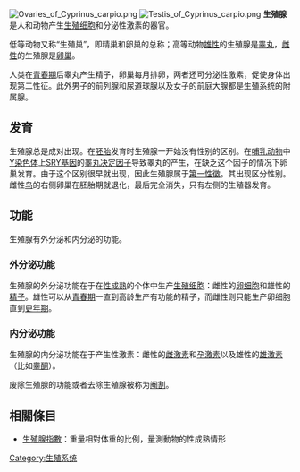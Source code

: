 [[File:Ovaries_of_Cyprinus_carpio.png|thumb]]
[[File:Testis_of_Cyprinus_carpio.png|thumb]]
'''生殖腺'''是人和动物产生[[生殖细胞|生殖细胞]]和分泌性激素的器官。


低等动物又称“生殖巢”，即精巢和卵巢的总称；高等动物[[雄性|雄性]]的生殖腺是[[睾丸|睾丸]]，[[雌性|雌性]]的生殖腺是[[卵巢|卵巢]]。

人类在[[青春期|青春期]]后睾丸产生精子，卵巢每月排卵，两者还可分泌性激素，促使身体出现第二性征。此外男子的前列腺和尿道球腺以及女子的前庭大腺都是生殖系统的附属腺。

==发育==
生殖腺总是成对出现。在[[胚胎|胚胎]]发育时生殖腺一开始没有性别的区别。在[[哺乳动物|哺乳动物]]中[[Y染色体|Y染色体]]上[[SRY基因|SRY基因]]的[[睾丸决定因子|睾丸决定因子]]导致睾丸的产生，在缺乏这个因子的情况下卵巢发育。由于这个区别很早就出现，因此生殖腺属于[[第一性徵|第一性徵]]。其出现区分性别。雌性[[鸟|鸟]]的右侧卵巢在胚胎期就退化，最后完全消失，只有左侧的生殖器发育。

==功能==
生殖腺有外分泌和内分泌的功能。

===外分泌功能===
生殖腺的外分泌功能在于在[[性成熟|性成熟]]的个体中生产[[生殖细胞|生殖细胞]]：雌性的[[卵细胞|卵细胞]]和雄性的[[精子|精子]]。雄性可以从[[青春期|青春期]]一直到高龄生产有功能的精子，而雌性则只能生产卵细胞直到[[更年期|更年期]]。

===内分泌功能===
生殖腺的内分泌功能在于产生性激素：雌性的[[雌激素|雌激素]]和[[孕激素|孕激素]]以及雄性的[[雄激素|雄激素]]（比如[[睾酮|睾酮]]）。

废除生殖腺的功能或者去除生殖腺被称为[[阉割|阉割]]。

==相關條目==
*[[生殖腺指數|生殖腺指數]]：重量相對体重的比例，量測動物的性成熟情形

{{內分泌系統}}

[[Category:生殖系统|Category:生殖系统]]
{{Anatomy-stub}}